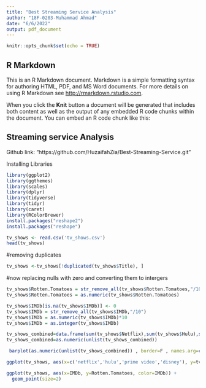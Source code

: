 ---
title: "Best Streaming Service Analysis"
author: "18F-0203-Muhammad Ahmad"
date: "6/6/2022"
output: pdf_document
---

```{r setup, include=FALSE}
knitr::opts_chunk$set(echo = TRUE)
```

## R Markdown

This is an R Markdown document. Markdown is a simple formatting syntax for authoring HTML, PDF, and MS Word documents. For more details on using R Markdown see <http://rmarkdown.rstudio.com>.

When you click the **Knit** button a document will be generated that includes both content as well as the output of any embedded R code chunks within the document. You can embed an R code chunk like this:

## Streaming service Analysis
Github link: "https://github.com/HuzaifahZia/Best-Streaming-Service.git"

Installing Libraries
```{r}
library(ggplot2)
library(ggthemes)
library(scales)
library(dplyr)
library(tidyverse)
library(tidyr)
library(caret)
library(RColorBrewer)
install.packages("reshape2")
install.packages("reshape")
```

```{r}
tv_shows <- read.csv('tv_shows.csv')
head(tv_shows)
```
#removing duplicates
```{r}
tv_shows <-tv_shows[!duplicated(tv_shows$Title), ]
```

#now replacing nulls with zero and converting them to intergers
```{r}
tv_shows$Rotten.Tomatoes = str_remove_all(tv_shows$Rotten.Tomatoes,"/100")
tv_shows$Rotten.Tomatoes = as.numeric(tv_shows$Rotten.Tomatoes)

tv_shows$IMDb[is.na(tv_shows$IMDb)] <- 0
tv_shows$IMDb = str_remove_all(tv_shows$IMDb,"/10")
tv_shows$IMDb = as.numeric(tv_shows$IMDb)*10
tv_shows$IMDb = as.integer(tv_shows$IMDb)
```

```{r}
tv_shows_combined=data.frame(sum(tv_shows$Netflix),sum(tv_shows$Hulu),sum(tv_shows$Prime.Video),sum(tv_shows$Disney.))
tv_shows_combined=as.numeric(unlist(tv_shows_combined))

 barplot(as.numeric(unlist(tv_shows_combined)) , border=F , names.arg=c('Netflix','Hulu','Prime Video','Disney+'), col="SteelBlue",ylim=c(0,2000))
```

```{r}
ggplot(tv_shows, aes(x=c('netflix','hulu','prime video','disney'), y=tv_shows$IMDb, fill=c('netflix','hulu','prime video','disney'))) + geom_violin() 
```

```{r}
ggplot(tv_shows, aes(x=IMDb, y=Rotten.Tomatoes, color=IMDb)) + 
  geom_point(size=2)
```


